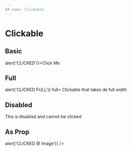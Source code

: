```yaml
---
## name: Clickable
---
```



# Clickable

## Basic

<Playground>
  <Clickable onClick={() => alert('CLICKED')}>Click Me</Clickable>
</Playground>

## Full

<Playground>
  <Clickable onClick={() => alert('CLICKED FULL')} full>
    Clickable that takes de full width
  </Clickable>
</Playground>

## Disabled

<Playground>
  <Clickable disabled>This is disabled and cannot be clicked</Clickable>
</Playground>

## As Prop

<Playground>
  <Clickable
    as="img"
    src="https://42f2671d685f51e10fc6-b9fcecea3e50b3b59bdc28dead054ebc.ssl.cf5.rackcdn.com/illustrations/male_avatar_323b.svg"
    width="100"
    height="100"
    onClick={() => alert('CLICKED @ Image')}
  />
</Playground>
